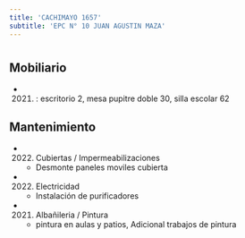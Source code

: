 ```yaml
---
title: 'CACHIMAYO 1657'
subtitle: 'EPC N° 10 JUAN AGUSTIN MAZA'
---
```


#


## Mobiliario

*  (2021) : escritorio 2, mesa pupitre doble 30, silla escolar 62 





## Mantenimiento

*  (2022) Cubiertas / Impermeabilizaciones 
    + Desmonte paneles moviles cubierta

*  (2022) Electricidad 
    + Instalación de purificadores

*  (2021) Albañileria / Pintura 
    + pintura en aulas y patios, Adicional trabajos de pintura



